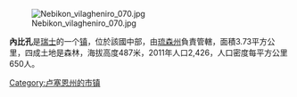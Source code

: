 [[Image:Nebikon_vilagheniro_070.jpg|right]]

'''內比孔'''是[[瑞士|瑞士]]的一个[[瑞士市镇|镇]]，位於該國中部，由[[琉森州|琉森州]]負責管轄，面積3.73平方公里，四成土地是森林，海拔高度487米，2011年人口2,426，人口密度每平方公里650人。

{{Switzerland-geo-stub}}
[[Category:卢塞恩州的市镇|Category:卢塞恩州的市镇]]